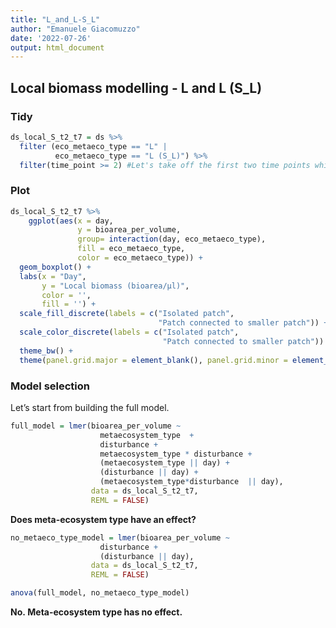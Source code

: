 ```yaml
---
title: "L_and_L-S_L"
author: "Emanuele Giacomuzzo"
date: '2022-07-26'
output: html_document
---
```


## Local biomass modelling - L and L (S_L)

### Tidy

```r
ds_local_S_t2_t7 = ds %>%
  filter (eco_metaeco_type == "L" | 
          eco_metaeco_type == "L (S_L)") %>%
  filter(time_point >= 2) #Let's take off the first two time points which are before the first disturbance event.
```

### Plot

```r

ds_local_S_t2_t7 %>%
    ggplot(aes(x = day,
               y = bioarea_per_volume,
               group= interaction(day, eco_metaeco_type),
               fill = eco_metaeco_type,
               color = eco_metaeco_type)) +
  geom_boxplot() + 
  labs(x = "Day", 
       y = "Local biomass (bioarea/µl)", 
       color = '', 
       fill = '') +
  scale_fill_discrete(labels = c("Isolated patch", 
                                 "Patch connected to smaller patch")) +
  scale_color_discrete(labels = c("Isolated patch", 
                                  "Patch connected to smaller patch")) +
  theme_bw() +
  theme(panel.grid.major = element_blank(), panel.grid.minor = element_blank())
```

### Model selection

Let's start from building the full model.

```r
full_model = lmer(bioarea_per_volume ~ 
                    metaecosystem_type  + 
                    disturbance + 
                    metaecosystem_type * disturbance + 
                    (metaecosystem_type || day) + 
                    (disturbance || day) + 
                    (metaecosystem_type*disturbance  || day),
                  data = ds_local_S_t2_t7, 
                  REML = FALSE)
```

**Does meta-ecosystem type have an effect?**

```r
no_metaeco_type_model = lmer(bioarea_per_volume ~ 
                    disturbance + 
                    (disturbance || day),
                  data = ds_local_S_t2_t7, 
                  REML = FALSE)

anova(full_model, no_metaeco_type_model)
```

**No. Meta-ecosystem type has no effect.**
